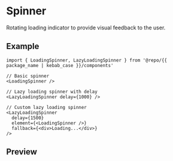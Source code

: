 
<Meta of={Stories} />

# Spinner

Rotating loading indicator to provide visual feedback to the user.

## Example

```tsx
import { LoadingSpinner, LazyLoadingSpinner } from '@repo/{{ package_name | kebab_case }}/components'

// Basic spinner
<LoadingSpinner />

// Lazy loading spinner with delay
<LazyLoadingSpinner delay={1000} />

// Custom lazy loading spinner
<LazyLoadingSpinner
  delay={1500}
  element={<LoadingSpinner />}
  fallback={<div>Loading...</div>}
/>
```

## Preview

<Primary />
